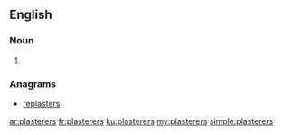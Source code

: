 ==English==

===Noun===
{{head|en|plural}}

# {{plural of|plasterer|lang=en}}

===Anagrams===
* [[replasters#English|replasters]]

[[ar:plasterers]]
[[fr:plasterers]]
[[ku:plasterers]]
[[my:plasterers]]
[[simple:plasterers]]